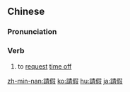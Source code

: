 {{also|请假}}
==Chinese==
{{zh-forms|s=请假}}

===Pronunciation===
{{zh-pron
|m=qǐngjià
|c=ceng2 gaa3
|h=pfs=chhiáng-ká
|mn=qz,tw,xm:chhéng-ká/zz:chhéng-kée/twv:chhéng-kà
|cat=v
}}

===Verb===
{{zh-verb}}

# to [[request]] [[time off]]

[[zh-min-nan:請假]]
[[ko:請假]]
[[hu:請假]]
[[ja:請假]]